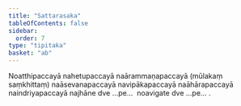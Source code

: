 ```yaml
---
title: "Sattarasaka"
tableOfContents: false
sidebar:
  order: 7
type: "tipitaka"
basket: "ab"
---
```



<DynamicBreadcrumb />

<Paragraph number="1261">
Noatthipaccayā nahetupaccayā naārammaṇapaccayā (mūlakaṃ saṃkhittaṃ) naāsevanapaccayā navipākapaccayā naāhārapaccayā naindriyapaccayā najhāne dve …pe…  noavigate dve …pe… .
</Paragraph>